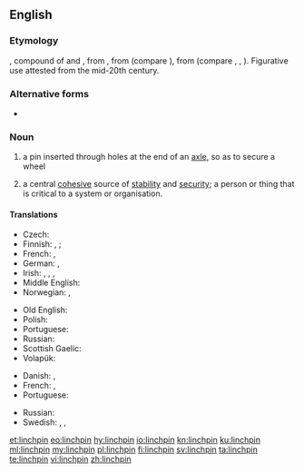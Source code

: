 ==English==

===Etymology===
{{etyl|enm|en}} {{m|enm|lynspin}}, compound of {{m|enm|lins||axletree}} and {{m|enm|pin}}, from {{etyl|ang|en}} {{m|ang|lynis||linchpin}}, from {{etyl|gem-pro|en}} {{m|gem-pro|*luniso}} (compare {{cog|de|Lünse}}), from {{etyl|ine-pro|en}} (compare {{cog|cy|olwyn||wheel}}, {{cog|xcl|ողն||back; spine, backbone}}, {{cog|sa|आणि||linchpin|tr=āṇí}}). Figurative use attested from the mid-20th century.

===Alternative forms===
* {{l|en|lynchpin}}

===Noun===
{{en-noun}}

# a pin inserted through holes at the end of an [[axle]], so as to secure a wheel
# {{lb|en|figuratively}} a central [[cohesive]] source of [[stability]] and [[security]]; a person or thing that is critical to a system or organisation.

====Translations====
{{trans-top|securing pin}}
* Czech: {{t+|cs|zákolník}}
* Finnish: {{t|fi|rengassokka}}, {{t|fi|sokkanaula}}; {{t+|fi|sokka}}
* French: {{t+|fr|cheville|f}}, {{t+|fr|goupille|f}}
* German: {{t|de|Achsnagel|m}}, {{t|de|Lünse|f}}
* Irish: {{t|ga|pionna rotha|m}}, {{t|ga|dealg acastóra|f}}, {{t|ga|tairne aisil|m}}, {{t|ga|lispin|m}}
* Middle English: {{t|enm|lynspin}}
* Norwegian: {{t+|no|sikring|m}}, {{t|no|splint|m}}
{{trans-mid}}
* Old English: {{t|ang|lynis|m}}
* Polish: {{t+|pl|lon|m}}
* Portuguese: {{t+|pt|chaveta|f}}
* Russian: {{t+|ru|чека́|f}}
* Scottish Gaelic: {{t|gd|tarrag-aisil|f}}
* Volapük: {{t+|vo|xabakluf}}
{{trans-bottom}}
{{trans-top|central cohesive source of stability and security}}
* Danish: {{t|da|krumtap|c}}, {{t+|da|hjørnesten|c}}
* French: {{t+|fr|cheville ouvrière|f}}, {{t+|fr|pivot|m}}
* Portuguese: {{t+|pt|baluarte|m}}
{{trans-mid}}
* Russian: {{t+|ru|опо́ра|f}}
* Swedish: {{t|sv|stöttepelare}}, {{t|sv|hörnsten}}, {{t|sv|grundpult}}
{{trans-bottom}}

[[et:linchpin]]
[[eo:linchpin]]
[[hy:linchpin]]
[[io:linchpin]]
[[kn:linchpin]]
[[ku:linchpin]]
[[ml:linchpin]]
[[my:linchpin]]
[[pl:linchpin]]
[[fi:linchpin]]
[[sv:linchpin]]
[[ta:linchpin]]
[[te:linchpin]]
[[vi:linchpin]]
[[zh:linchpin]]